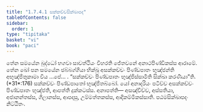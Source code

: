 ```yaml
---
title: "1.7.4.1 සක්කච්චසික්ඛාපද"
tableOfContents: false
sidebar:
  order: 1
type: "tipitaka"
basket: "vi"
book: "paci"
---
```



<DynamicBreadcrumb />

<Division number="606" book="paci">

<Paragraph number="1835" book="paci">
තේන සමයේන බුද්ධෝ භගවා සාවත්ථියං විහරති ජේතවනේ අනාථපිණ්ඩිකස්ස ආරාමේ. තේන ඛෝ පන සමයේන ඡබ්බග්ගියා භික්ඛූ අසක්කච්චං පිණ්ඩපාතං භුඤ්ජන්ති අභුඤ්ජිතුකාමා විය …පේ… .
</Paragraph>

<Paragraph number="1836" book="paci">
<Emphasis>“සක්කච්චං පිණ්ඩපාතං භුඤ්ජිස්සාමීති සික්ඛා කරණීයා”</Emphasis>ති. (*31*:<Emphasis>176</Emphasis>)
</Paragraph>

<Paragraph number="1837" book="paci">
සක්කච්චං පිණ්ඩපාතෝ භුඤ්ජිතබ්බෝ. යෝ අනාදරියං පටිච්ච අසක්කච්චං පිණ්ඩපාතං භුඤ්ජති, ආපත්ති දුක්කටස්ස.
</Paragraph>

<Paragraph number="1838" book="paci">
අනාපත්ති— අසඤ්චිච්ච, අස්සතියා, අජානන්තස්ස, ගිලානස්ස, ආපදාසු, උම්මත්තකස්ස, ආදිකම්මිකස්සාති.

</Paragraph>
</Division>

<Paragraph number="1839" type="center" book="paci">
පඨමසික්ඛාපදං නිට්ඨිතං.
</Paragraph>